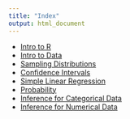 ```yaml
---
title: "Index"
output: html_document
---
```



- [Intro to R](intro_to_r.html)
- [Intro to Data](intro_to_data.html)
- [Sampling Distributions](sampling_distributions.Rmd)
- [Confidence Intervals](confidence_intervals.html)
- [Simple Linear Regression](simple_regression.html)
- [Probability](probability.html)
- [Inference for Categorical Data](inf_for_categorical_data.Rmd)
- [Inference for Numerical Data](inf_for_numerical_data.html)

